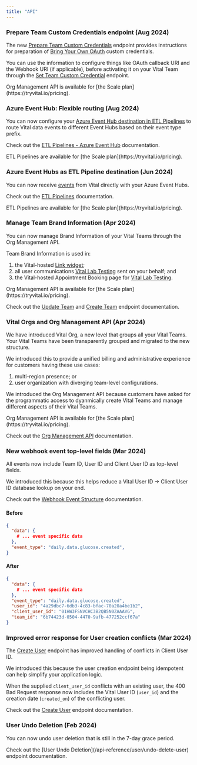 ```yaml
---
title: "API"
---
```


### Prepare Team Custom Credentials endpoint (Aug 2024)

The new [Prepare Team Custom Credentials](/api-reference/org-management/team-custom-credentials/prepare-team-custom-credentials) endpoint
provides instructions for preparation of [Bring Your Own OAuth](/wearables/connecting-providers/bring_your_own_oauth) custom credentials.

You can use the information to configure things like OAuth callback URI and the Webhook URI (if applicable), before activating it on your
Vital Team through the [Set Team Custom Credential](/api-reference/org-management/team-custom-credentials/upsert-team-custom-credentials)
endpoint.

<Info>
Org Management API is available for [the Scale plan](https://tryvital.io/pricing).
</Info>


### Azure Event Hub: Flexible routing (Aug 2024)

You can now configure your [Azure Event Hub destination in ETL Pipelines](/webhooks/etl-pipelines#azure-event-hub)
to route Vital data events to different Event Hubs based on their event type prefix.

Check out the [ETL Pipelines - Azure Event Hub](/webhooks/etl-pipelines#multiple-event-hubs) documentation.

<Info>
ETL Pipelines are available for [the Scale plan](https://tryvital.io/pricing).
</Info>


### Azure Event Hubs as ETL Pipeline destination (Jun 2024)

You can now receive [events](/webhooks/introduction) from Vital directly with your Azure Event Hubs.

Check out the [ETL Pipelines](/webhooks/etl-pipelines#azure-event-hub) documentation.

<Info>
ETL Pipelines are available for [the Scale plan](https://tryvital.io/pricing).
</Info>


### Manage Team Brand Information (Apr 2024)
You can now manage Brand Information of your Vital Teams through the Org Management API.

<Accordion icon="billboard" iconType="duotone" title="Details" defaultOpen>
Team Brand Information is used in:

1. the Vital-hosted [Link widget](/wearables/connecting-providers/introduction);
2. all user communications [Vital Lab Testing](/lab/overview/introduction) sent on your behalf; and
3. the Vital-hosted Appointment Booking page for [Vital Lab Testing](/lab/overview/introduction).


<Info>
Org Management API is available for [the Scale plan](https://tryvital.io/pricing).
</Info>

Check out the [Update Team](/api-reference/org-management/team/update-team) and 
[Create Team](/api-reference/org-management/team/create-team) endpoint documentation.

</Accordion>

### Vital Orgs and Org Management API (Apr 2024)
We have introduced Vital Org, a new level that groups all your Vital Teams. Your Vital Teams have been
transparently grouped and migrated to the new structure.

<Accordion icon="building" iconType="duotone" title="Details" defaultOpen>
We introduced this to provide a unified billing and administrative experience for customers having these use cases:

1. multi-region presence; or
2. user organization with diverging team-level configurations.


We introduced the Org Management API because customers have asked for the programmatic access to
dyanmically create Vital Teams and manage different aspects of their Vital Teams.

<Info>
Org Management API is available for [the Scale plan](https://tryvital.io/pricing).
</Info>

Check out the [Org Management API](/api-reference/org-management) documentation.

</Accordion>

### New webhook event top-level fields (Mar 2024)

All events now include Team ID, User ID and Client User ID as top-level fields.

<Accordion icon="message" iconType="duotone" title="Details" defaultOpen>
We introduced this because this helps reduce a Vital User ID -> Client User ID database lookup on your end.

Check out the [Webhook Event Structure](/webhooks/event-structure) documentation.

#### Before
```json Basic event structure
{
  "data": {
    # ... event specific data
  },
  "event_type": "daily.data.glucose.created",
}
```

#### After
```json Basic event structure
{
  "data": {
    # ... event specific data
  },
  "event_type": "daily.data.glucose.created",
  "user_id": "4a29dbc7-6db3-4c83-bfac-70a20a4be1b2",
  "client_user_id": "01HW3FSNVCHC3B2QB5N0ZAAAVG",
  "team_id": "6b74423d-0504-4470-9afb-477252ccf67a"
}
```

</Accordion>

### Improved error response for User creation conflicts (Mar 2024)

The [Create User](/api-reference/user/create-user) endpoint has improved handling of
conflicts in Client User ID.

<Accordion icon="circle-exclamation" iconType="duotone" title="Details" defaultOpen>
We introduced this because the user creation endpoint being idempotent can help
simplify your application logic.

When the supplied `client_user_id` conflicts with an existing user, the 400 Bad Request response
now includes the Vital User ID (`user_id`) and the creation date (`created_on`) of the conflicting user.

Check out the [Create User](/api-reference/user/create-user) endpoint documentation.
</Accordion>


### User Undo Deletion (Feb 2024)

You can now undo user deletion that is still in the 7-day grace period.

<Accordion icon="trash-undo" iconType="duotone" title="Details" defaultOpen>
Check out the [User Undo Deletion](/api-reference/user/undo-delete-user) endpoint documentation.
</Accordion>
